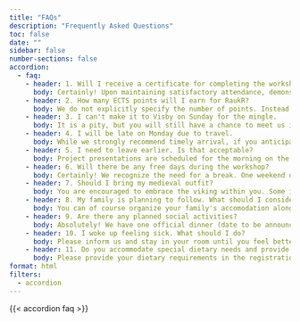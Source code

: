 ```yaml
---
title: "FAQs"
description: "Frequently Asked Questions"
toc: false
date: ""
sidebar: false
number-sections: false
accordion:
  - faq:
    - header: 1. Will I receive a certificate for completing the workshop?
      body: Certainly! Upon maintaining satisfactory attendance, demonstrating proficiency in practical exercises, and actively engaging in the collaborative group project (a collaborative effort presented by your group at the conclusion of RaukR), you will be awarded a course completion certificate.
    - header: 2. How many ECTS points will I earn for RaukR?
      body: We do not explicitly specify the number of points. Instead, we document the number of training hours attended and the covered topics. The allocation of ECTS points is determined by your university. Historically, participants have encountered no issues in receiving credits for attending RaukR. If formal credits are crucial, the applicant needs to confer with the home department before registration in order to establish whether this workshop is valid for formal credits or not.
    - header: 3. I can't make it to Visby on Sunday for the mingle.
      body: It is a pity, but you will still have a chance to meet us in the morning on Monday.
    - header: 4. I will be late on Monday due to travel.
      body: While we strongly recommend timely arrival, if you anticipate being late on Monday, please inform us in advance. However, arriving later than Monday after lunch is generally discouraged unless due to unforeseen circumstances.
    - header: 5. I need to leave earlier. Is that acceptable?
      body: Project presentations are scheduled for the morning on the final day, and participation in presenting your project is a key criterion. If you must leave early, we can attempt to schedule your group's presentation at an earlier time to accommodate your schedule.
    - header: 6. Will there be any free days during the workshop?
      body: Certainly! We recognize the need for a break. One weekend day is optional, and on the other day (usually Sunday), we organize an excursion to a delightful location on Gotland. Typically, activities start at 09:00 and conclude by 17:00.
    - header: 7. Should I bring my medieval outfit?
      body: You are encouraged to embrace the viking within you. Some instructors take it quite seriously. After all, we are in Visby!
    - header: 8. My family is planning to follow. What should I consider?
      body: You can of course organize your family's accomodation along with yours. It's likely that you will not be able to spend much time with them as the workshop is quite intense. We recommend they arrive towards the end of the workshop, and perhaps you can all extend your stay to celebrate Midsommar in Visby.
    - header: 9. Are there any planned social activities?
      body: Absolutely! We have one official dinner (date to be announced) and a full-day trip on the weekend. Additionally, if students wish to organize informal gatherings like a BBQ or meet in town for a beer or ice cream, we not only encourage but warmly support such initiatives.
    - header: 10. I woke up feeling sick. What should I do?
      body: Please inform us and stay in your room until you feel better. We prioritize the well-being of all participants and understand that illness may prevent participation. We will work to find a suitable solution for you to minimize the impact on your learning experience. If you require assistance, don't hesitate to reach out.
    - header: 11. Do you accommodate special dietary needs and provide suitable food options?
      body: Please provide your dietary requirements in the registration form, and we'll communicate them to the restaurant. Lunches are buffet style with various options, and the restaurant can prepare special meals if needed to accommodate your specific dietary needs.
format: html
filters:
  - accordion
---
```


{{< accordion faq >}}

